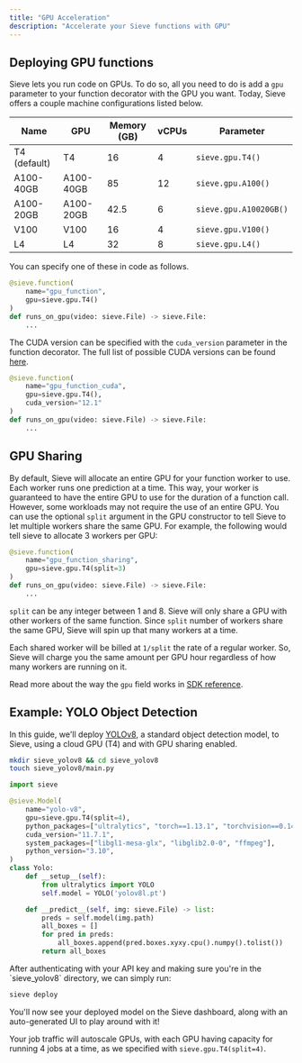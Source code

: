 ```yaml
---
title: "GPU Acceleration"
description: "Accelerate your Sieve functions with GPU"
---
```

## Deploying GPU functions

Sieve lets you run code on GPUs. To do so, all you need to do is add a `gpu` parameter to your function decorator with the GPU you want. Today, Sieve offers a couple machine configurations listed below.

| Name | GPU | Memory (GB) | vCPUs | Parameter |
| --- | --- | --- | --- | --- |
| T4 (default) | T4 | 16 | 4 | `sieve.gpu.T4()` |
| A100-40GB | A100-40GB | 85 | 12 | `sieve.gpu.A100()` |
| A100-20GB | A100-20GB | 42.5 | 6 | `sieve.gpu.A10020GB()` |
| V100 | V100 | 16 | 4 | `sieve.gpu.V100()` |
| L4 | L4 | 32 | 8 | `sieve.gpu.L4()` |

You can specify one of these in code as follows.

```python
@sieve.function(
	name="gpu_function",
	gpu=sieve.gpu.T4()
)
def runs_on_gpu(video: sieve.File) -> sieve.File:
	...
```

The CUDA version can be specified with the `cuda_version` parameter in the function decorator. The full list of possible CUDA versions can be found [here](/reference-v2/sdk/functions_models#cuda-versions).

```python
@sieve.function(
    name="gpu_function_cuda",
    gpu=sieve.gpu.T4(),
    cuda_version="12.1"
)
def runs_on_gpu(video: sieve.File) -> sieve.File:
	...
```

## GPU Sharing

By default, Sieve will allocate an entire GPU for your function worker to use. Each worker runs one prediction at a time. This way, your worker is guaranteed to have the entire GPU to use for the duration of a function call. However, some workloads may not require the use of an entire GPU. You can use the optional `split` argument in the GPU constructor to tell Sieve to let multiple workers share the same GPU. For example, the following would tell sieve to allocate 3 workers per GPU:

```python
@sieve.function(
	name="gpu_function_sharing",
	gpu=sieve.gpu.T4(split=3)
)
def runs_on_gpu(video: sieve.File) -> sieve.File:
	...
```

`split` can be any integer between 1 and 8. Sieve will only share a GPU with other workers of the same function. Since `split` number of workers share the same GPU, Sieve will spin up that many workers at a time.

Each shared worker will be billed at `1/split` the rate of a regular worker. So, Sieve will charge you the same amount per GPU hour regardless of how many workers are running on it. 

Read more about the way the `gpu` field works in [SDK reference](/reference-v2/sdk/functions_models#specifying-additional-data-for-functions-and-models).

## Example: YOLO Object Detection

In this guide, we'll deploy [YOLOv8](https://github.com/ultralytics/ultralytics), a standard object detection model, to Sieve, using a cloud GPU (T4) and with GPU sharing enabled.
<Steps>
  <Step title="Let’s first create a new directory and set up our project.">

```bash
mkdir sieve_yolov8 && cd sieve_yolov8
touch sieve_yolov8/main.py
```
  </Step>

  <Step title='Now, we can setup our YOLO model and write our inference code.'>

```python
import sieve

@sieve.Model(
    name="yolo-v8",
    gpu=sieve.gpu.T4(split=4),
    python_packages=["ultralytics", "torch==1.13.1", "torchvision==0.14.1"],
    cuda_version="11.7.1",
    system_packages=["libgl1-mesa-glx", "libglib2.0-0", "ffmpeg"],
    python_version="3.10",
)
class Yolo:
    def __setup__(self):
        from ultralytics import YOLO
        self.model = YOLO('yolov8l.pt')

    def __predict__(self, img: sieve.File) -> list:
        preds = self.model(img.path)
        all_boxes = []
        for pred in preds:
            all_boxes.append(pred.boxes.xyxy.cpu().numpy().tolist())
        return all_boxes
```
  </Step>

  <Step title="Finally, let's deploy our model to Sieve.">
  After authenticating with your API key and making sure you're in the `sieve_yolov8` directory, we can simply run:

  ```bash
  sieve deploy
  ```
  </Step>

  <Step title="Run jobs!">
  You'll now see your deployed model on the Sieve dashboard, along with an auto-generated UI to play around with it!
  
  Your job traffic will autoscale GPUs, with each GPU having capacity for running 4 jobs at a time, as we specified with `sieve.gpu.T4(split=4)`.
  </Step>
</Steps>
